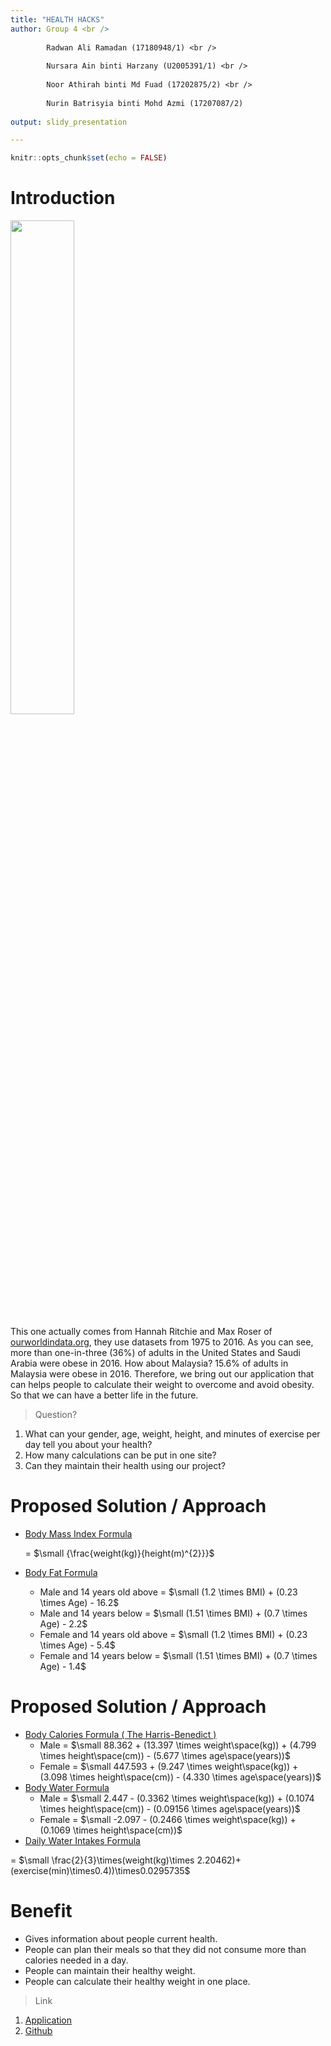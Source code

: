 ---
title: "HEALTH HACKS"
author: Group 4 <br />
        
        Radwan Ali Ramadan (17180948/1) <br />
        
        Nursara Ain binti Harzany (U2005391/1) <br />
        
        Noor Athirah binti Md Fuad (17202875/2) <br />
        
        Nurin Batrisyia binti Mohd Azmi (17207087/2)
  
output: slidy_presentation

---

```{r setup, include=FALSE}
knitr::opts_chunk$set(echo = FALSE)
```

# Introduction
![](C:/users/Dell/chart.png){width=45%}

This one actually comes from Hannah Ritchie and Max Roser of [ourworldindata.org](https://ourworldindata.org/obesity), they use datasets from 1975 to 2016. As you can see, more than one-in-three (36%) of adults in the United States and Saudi Arabia were obese in 2016. How about Malaysia? 15.6% of adults in Malaysia were obese in 2016. Therefore, we bring out our application that can helps people to calculate their weight to overcome and avoid obesity. So that we can have a better life in the future.

> Question?

1. What can your gender, age, weight, height, and minutes of exercise per day tell you about your health?
2. How many calculations can be put in one site?
3. Can they maintain their health using our project?

# Proposed Solution / Approach
- [Body Mass Index Formula](https://www.calculator.net/bmi-calculator.html)

  = $\small {\frac{weight(kg)}{height(m)^{2}}}$

- [Body Fat Formula](https://www.calculator.net/body-fat-calculator.html)
  - Male and 14 years old above = $\small (1.2 \times BMI) + (0.23 \times Age) - 16.2$
  - Male and 14 years below = $\small (1.51 \times BMI) + (0.7 \times Age) - 2.2$
  - Female and 14 years old above = $\small (1.2 \times BMI) + (0.23 \times Age) - 5.4$
  - Female and 14 years below = $\small (1.51 \times BMI) + (0.7 \times Age) - 1.4$
  
# Proposed Solution / Approach
  
- [Body Calories Formula ( The Harris-Benedict  )](https://www.omnicalculator.com/health/bmr-harris-benedict-equation)
  - Male = $\small 88.362 + (13.397 \times weight\space(kg)) + (4.799 \times height\space(cm)) - (5.677 \times age\space(years))$
  - Female = $\small 447.593 + (9.247 \times weight\space(kg)) + (3.098 \times height\space(cm)) - (4.330 \times age\space(years))$

- [Body Water Formula](https://www.omnicalculator.com/health/body-water)
  - Male = $\small 2.447 - (0.3362 \times weight\space(kg)) + (0.1074 \times height\space(cm)) - (0.09156 \times age\space(years))$
  - Female = $\small -2.097 - (0.2466 \times weight\space(kg)) + (0.1069 \times height\space(cm))$
  
- [Daily Water Intakes Formula](https://www.slenderkitchen.com/article/how-to-calculate-how-much-water-you-should-drink-a-day) 

= $\small \frac{2}{3}\times(weight(kg)\times 2.20462)+(exercise(min)\times0.4))\times0.0295735$


# Benefit

- Gives information about people current health.
- People can plan their meals so that they did not consume more than calories needed in a day.
- People can maintain their healthy weight.
- People can calculate their healthy weight in one place.

> Link

1. [Application](https://healthhacks.shinyapps.io/Health_Hacks_ShinyApp/)
2. [Github](https://github.com/radwanbj/Health-Hacks-ShinyApp)


